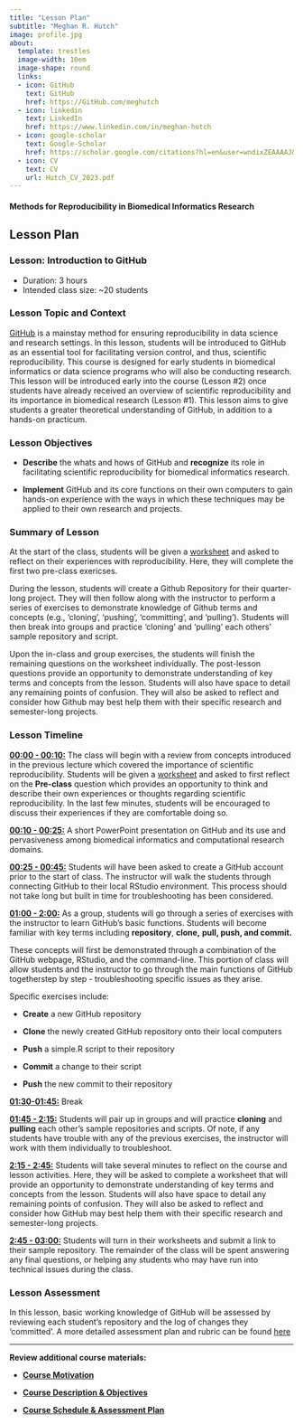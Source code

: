 ```yaml
---
title: "Lesson Plan"
subtitle: "Meghan R. Hutch"
image: profile.jpg
about:
  template: trestles
  image-width: 10em
  image-shape: round
  links:
  - icon: GitHub
    text: GitHub
    href: https://GitHub.com/meghutch
  - icon: linkedin
    text: LinkedIn
    href: https://www.linkedin.com/in/meghan-hutch
  - icon: google-scholar
    text: Google-Scholar
    href: https://scholar.google.com/citations?hl=en&user=wndixZEAAAAJ&view_op=list_works
  - icon: CV
    text: CV
    url: Hutch_CV_2023.pdf
---
```


#### **Methods for Reproducibility in Biomedical Informatics Research**

## Lesson Plan

### Lesson: Introduction to GitHub

-   Duration: 3 hours
-   Intended class size: \~20 students

### Lesson Topic and Context

[GitHub](https://github.com/) is a mainstay method for ensuring reproducibility in data science and research settings. In this lesson, students will be introduced to GitHub as an essential tool for facilitating version control, and thus, scientific reproducibility. This course is designed for early students in biomedical informatics or data science programs who will also be conducting research. This lesson will be introduced early into the course (Lesson #2) once students have already received an overview of scientific reproducibility and its importance in biomedical research (Lesson #1). This lesson aims to give students a greater theoretical understanding of GitHub, in addition to a hands-on practicum.

### **Lesson Objectives**

-   **Describe** the whats and hows of GitHub and **recognize** its role in facilitating scientific reproducibility for biomedical informatics research.

-   **Implement** GitHub and its core functions on their own computers to gain hands-on experience with the ways in which these techniques may be applied to their own research and projects.

### **Summary of Lesson**

At the start of the class, students will be given a [worksheet](lesson_worksheet.qmd) and asked to reflect on their experiences with reproducibility. Here, they will complete the first two pre-class exericses.

During the lesson, students will create a Github Repository for their quarter-long project. They will then follow along with the instructor to perform a series of exercises to demonstrate knowledge of Github terms and concepts (e.g., ‘cloning’, ‘pushing’, ‘committing’, and ‘pulling’). Students will then break into groups and practice ‘cloning’ and ‘pulling’ each others' sample repository and script.

Upon the in-class and group exercises, the students will finish the remaining questions on the worksheet individually. The post-lesson questions provide an opportunity to demonstrate understanding of key terms and concepts from the lesson. Students will also have space to detail any remaining points of confusion. They will also be asked to reflect and consider how Github may best help them with their specific research and semester-long projects.

### **Lesson Timeline**

[**00:00 - 00:10:**]{.underline} The class will begin with a review from concepts introduced in the previous lecture which covered the importance of scientific reproducibility. Students will be given a [worksheet](###Lesson Worksheet) and asked to first reflect on the **Pre-class** question which provides an opportunity to think and describe their own experiences or thoughts regarding scientific reproducibility. In the last few minutes, students will be encouraged to discuss their experiences if they are comfortable doing so.

[**00:10 - 00:25:**]{.underline} A short PowerPoint presentation on GitHub and its use and pervasiveness among biomedical informatics and computational research domains.

[**00:25 - 00:45:**]{.underline} Students will have been asked to create a GitHub account prior to the start of class. The instructor will walk the students through connecting GitHub to their local RStudio environment. This process should not take long but built in time for troubleshooting has been considered.

[**01:00 - 2:00:**]{.underline} As a group, students will go through a series of exercises with the instructor to learn GitHub's basic functions. Students will become familiar with key terms including **repository**, **clone,** **pull, push, and commit.**

These concepts will first be demonstrated through a combination of the GitHub webpage, RStudio, and the command-line. This portion of class will allow students and the instructor to go through the main functions of GitHub togetherstep by step - troubleshooting specific issues as they arise.

Specific exercises include: 

-   **Create** a new GitHub repository

-   **Clone** the newly created GitHub repository onto their local computers

-   **Push** a simple.R script to their repository

-   **Commit** a change to their script

-   **Push** the new commit to their repository

[**01:30-01:45:**]{.underline} Break 

[**01:45 - 2:15:**]{.underline} Students will pair up in groups and will practice **cloning** and **pulling** each other's sample repositories and scripts. Of note, if any students have trouble with any of the previous exercises, the instructor will work with them individually to troubleshoot.

[**2:15 - 2:45:**]{.underline} Students will take several minutes to reflect on the course and lesson activities. Here, they will be asked to complete a worksheet that will provide an opportunity to demonstrate understanding of key terms and concepts from the lesson. Students will also have space to detail any remaining points of confusion. They will also be asked to reflect and consider how GitHub may best help them with their specific research and semester-long projects.

[**2:45 - 03:00:**]{.underline} Students will turn in their worksheets and submit a link to their sample repository. The remainder of the class will be spent answering any final questions, or helping any students who may have run into technical issues during the class.

### **Lesson Assessment**

In this lesson, basic working knowledge of GitHub will be assessed by reviewing each student’s repository and the log of changes they ‘committed’. A more detailed assessment plan and rubric can be found [here](lesson_assessment.qmd)

---

**Review additional course materials:**

-   [**Course Motivation**](motivation.qmd)

-   [**Course Description & Objectives**](course_description_objectives.qmd)

- [**Course Schedule & Assessment Plan**](schedule_assessment_plan.qmd)
